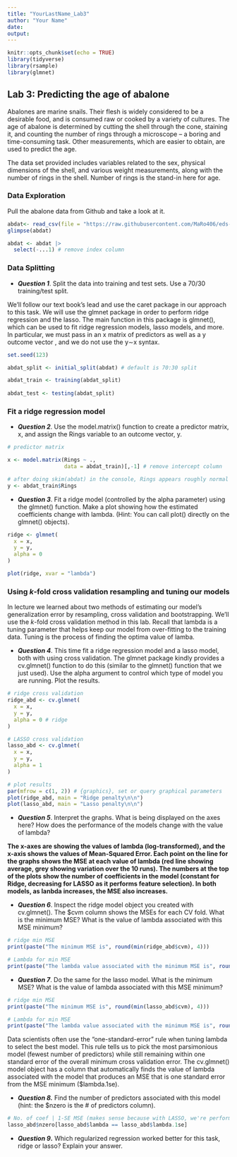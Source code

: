 ```yaml
---
title: "YourLastName_Lab3"
author: "Your Name"
date: 
output: 
---
```


```r
knitr::opts_chunk$set(echo = TRUE)
library(tidyverse)
library(rsample)
library(glmnet)
```

## Lab 3: Predicting the age of abalone

Abalones are marine snails. Their flesh is widely considered to be a desirable food, and is consumed raw or cooked by a variety of cultures. The age of abalone is determined by cutting the shell through the cone, staining it, and counting the number of rings through a microscope -- a boring and time-consuming task. Other measurements, which are easier to obtain, are used to predict the age.

The data set provided includes variables related to the sex, physical dimensions of the shell, and various weight measurements, along with the number of rings in the shell. Number of rings is the stand-in here for age.

### Data Exploration

Pull the abalone data from Github and take a look at it.

```r
abdat<- read_csv(file = "https://raw.githubusercontent.com/MaRo406/eds-232-machine-learning/main/data/abalone-data.csv")
glimpse(abdat)

abdat <- abdat |> 
  select(-...1) # remove index column
```

### Data Splitting

-   ***Question 1***. Split the data into training and test sets. Use a 70/30 training/test split.

We'll follow our text book's lead and use the caret package in our approach to this task. We will use the glmnet package in order to perform ridge regression and the lasso. The main function in this package is glmnet(), which can be used to fit ridge regression models, lasso models, and more. In particular, we must pass in an x matrix of predictors as well as a y outcome vector , and we do not use the y∼x syntax.

```r
set.seed(123)

abdat_split <- initial_split(abdat) # default is 70:30 split

abdat_train <- training(abdat_split)
  
abdat_test <- testing(abdat_split)


```


### Fit a ridge regression model

-   ***Question 2***. Use the model.matrix() function to create a predictor matrix, x, and assign the Rings variable to an outcome vector, y.

```r
# predictor matrix

x <- model.matrix(Rings ~ .,
                  data = abdat_train)[,-1] # remove intercept column

# after doing skim(abdat) in the console, Rings appears roughly normal
y <- abdat_train$Rings

```


-   ***Question 3***. Fit a ridge model (controlled by the alpha parameter) using the glmnet() function. Make a plot showing how the estimated coefficients change with lambda. (Hint: You can call plot() directly on the glmnet() objects).

```r
ridge <- glmnet(
  x = x,
  y = y,
  alpha = 0
)

plot(ridge, xvar = "lambda")
```

### Using *k*-fold cross validation resampling and tuning our models

In lecture we learned about two methods of estimating our model's generalization error by resampling, cross validation and bootstrapping. We'll use the *k*-fold cross validation method in this lab. Recall that lambda is a tuning parameter that helps keep our model from over-fitting to the training data. Tuning is the process of finding the optima value of lamba.

-   ***Question 4***. This time fit a ridge regression model and a lasso model, both with using cross validation. The glmnet package kindly provides a cv.glmnet() function to do this (similar to the glmnet() function that we just used). Use the alpha argument to control which type of model you are running. Plot the results.

```r
# ridge cross validation
ridge_abd <- cv.glmnet(
  x = x,
  y = y,
  alpha = 0 # ridge
)

# LASSO cross validation
lasso_abd <- cv.glmnet(
  x = x,
  y = y,
  alpha = 1
)

# plot results
par(mfrow = c(1, 2)) # {graphics}, set or query graphical parameters
plot(ridge_abd, main = "Ridge penalty\n\n")
plot(lasso_abd, main = "Lasso penalty\n\n")

```


-   ***Question 5***. Interpret the graphs. What is being displayed on the axes here? How does the performance of the models change with the value of lambda?

**The x-axes are showing the values of lambda (log-transformed), and the x-axis shows the values of Mean-Squared Error. Each point on the line for the graphs shows the MSE at each value of lambda (red line showing average, grey showing variation over the 10 runs). The numbers at the top of the plots show the number of coefficients in the model (constant for Ridge, decreasing for LASSO as it performs feature selection). In both models, as lanbda increases, the MSE also increases. **

-   ***Question 6***. Inspect the ridge model object you created with cv.glmnet(). The \$cvm column shows the MSEs for each CV fold. What is the minimum MSE? What is the value of lambda associated with this MSE minimum?

```r
# ridge min MSE
print(paste("The minimum MSE is", round(min(ridge_abd$cvm), 4)))

# Lambda for min MSE
print(paste("The lambda value associated with the minimum MSE is", round(ridge_abd$lambda.min, 4)))

```


-   ***Question 7***. Do the same for the lasso model. What is the minimum MSE? What is the value of lambda associated with this MSE minimum?

```r
# ridge min MSE
print(paste("The minimum MSE is", round(min(lasso_abd$cvm), 4)))

# Lambda for min MSE
print(paste("The lambda value associated with the minimum MSE is", round(lasso_abd$lambda.min, 4)))

```


Data scientists often use the "one-standard-error" rule when tuning lambda to select the best model. This rule tells us to pick the most parsimonious model (fewest number of predictors) while still remaining within one standard error of the overall minimum cross validation error. The cv.glmnet() model object has a column that automatically finds the value of lambda associated with the model that produces an MSE that is one standard error from the MSE minimum (\$lambda.1se).



-   ***Question 8.*** Find the number of predictors associated with this model (hint: the \$nzero is the \# of predictors column).


```r
# No. of coef | 1-SE MSE (makes sense because with LASSO, we're performing feature selection)
lasso_abd$nzero[lasso_abd$lambda == lasso_abd$lambda.1se]
```


-   ***Question 9*****.** Which regularized regression worked better for this task, ridge or lasso? Explain your answer.

```r

```


